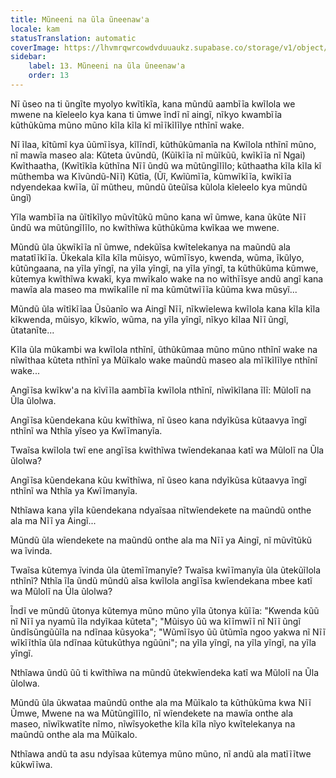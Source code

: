 ```yaml
---
title: Mũneeni na ũla ũneenaw'a
locale: kam
statusTranslation: automatic
coverImage: https://lhvmrqwrcowdvduuaukz.supabase.co/storage/v1/object/public/strapi-uploads/small_cover-tratado-de-psicologia-revolucionaria.webp-5e15e1cec4e0ebebcde5d7fc7565d8fd.webp
sidebar:
    label: 13. Mũneeni na ũla ũneenaw'a
    order: 13
---
```

Nĩ ũseo na ti ũngĩte myolyo kwĩtĩkĩa, kana mũndũ aambĩĩa kwĩlola we mwene na kĩeleelo kya kana ti ũmwe ĩndĩ nĩ aingĩ, nĩkyo kwambĩĩa kũthũkũma mũno mũno kĩla kĩla kĩ mĩĩkĩlĩlye nthĩnĩ wake.

Nĩ ĩlaa, kĩtũmĩ kya ũũmĩĩsya, kĩlĩndĩ, kũthũkũmanĩa na Kwĩlola nthĩnĩ mũno, nĩ mawĩa maseo ala: Kũteta ũvũndũ, (Kũĩkĩĩa nĩ mũĩkũũ, kwĩkĩĩa nĩ Ngai) Kwĩthaatha, (Kwĩtĩkĩa kũthĩna Nĩĩ ũndũ wa mũtũngĩlĩlo; kũthaatha kĩla kĩla kĩ mũthemba wa Kĩvũndũ-Nĩĩ) Kũtĩa, (Ũĩ, Kwĩũmĩĩa, kũmwĩkĩĩa, kwĩkĩĩa ndyendekaa kwĩĩa, ũĩ mũtheu, mũndũ ũteũĩsa kũlola kĩeleelo kya mũndũ ũngĩ)

Yĩla wambĩĩa na ũĩtĩkĩlyo mũvĩtũkũ mũno kana wĩ ũmwe, kana ũkũte Nĩĩ ũndũ wa mũtũngĩlĩlo, no kwĩthĩwa kũthũkũma kwĩkaa we mwene.

Mũndũ ũla ũkwĩkĩĩa nĩ ũmwe, ndekũĩsa kwĩtelekanya na maũndũ ala matatĩĩkĩĩa. Ũkekala kĩla kĩla mũisyo, wũmĩĩsyo, kwenda, wũma, ĩkũlyo, kũtũngaana, na yĩla yĩngĩ, na yĩla yĩngĩ, na yĩla yĩngĩ, ta kũthũkũma kũmwe, kũtemya kwĩthĩwa kwakĩ, kya mwĩkalo wake na no wĩthĩĩsye andũ angĩ kana mawĩa ala maseo ma mwĩkalĩle nĩ ma kũmũtwĩĩĩa kũũma kwa mũsyĩ...

Mũndũ ũla wĩtĩkĩĩaa Ũsũanĩo wa Aingĩ Nĩĩ, nĩkwĩelewa kwĩlola kana kĩla kĩla kĩkwenda, mũisyo, kĩkwĩo, wũma, na yĩla yĩngĩ, nĩkyo kĩlaa Nĩĩ ũngĩ, ũtatanĩte...

Kĩla ũla mũkambi wa kwĩlola nthĩnĩ, ũthũkũmaa mũno mũno nthĩnĩ wake na nĩwĩthaa kũteta nthĩnĩ ya Mũĩkalo wake maũndũ maseo ala mĩĩkĩlĩlye nthĩnĩ wake...

Angĩĩsa kwĩkw'a na kĩvĩĩla aambĩĩa kwĩlola nthĩnĩ, nĩwĩkĩlana ĩlĩ: Mũlolĩ na Ũla ũlolwa.

Angĩĩsa kũendekana kũu kwĩthĩwa, nĩ ũseo kana ndyĩkũsa kũtaavya ĩngĩ nthĩnĩ wa Nthĩa yĩseo ya Kwĩĩmanyĩa.

Twaĩsa kwĩlola twĩ ene angĩĩsa kwĩthĩwa twĩendekanaa katĩ wa Mũlolĩ na Ũla ũlolwa?

Angĩĩsa kũendekana kũu kwĩthĩwa, nĩ ũseo kana ndyĩkũsa kũtaavya ĩngĩ nthĩnĩ wa Nthĩa ya Kwĩĩmanyĩa.

Nthĩawa kana yĩla kũendekana ndyaĩsaa nĩtwĩendekete na maũndũ onthe ala ma Nĩĩ ya Aingĩ...

Mũndũ ũla wĩendekete na maũndũ onthe ala ma Nĩĩ ya Aingĩ, nĩ mũvĩtũkũ wa ĩvinda.

Twaĩsa kũtemya ĩvinda ũla ũtemĩĩmanyĩe? Twaĩsa kwĩĩmanyĩa ũla ũtekũĩlola nthĩnĩ? Nthĩa ĩla ũndũ mũndũ aĩsa kwĩlola angĩĩsa kwĩendekana mbee katĩ wa Mũlolĩ na Ũla ũlolwa?

Ĩndĩ ve mũndũ ũtonya kũtemya mũno mũno yĩla ũtonya kũĩĩa: "Kwenda kũũ nĩ Nĩĩ ya nyamũ ĩla ndyĩkaa kũteta"; "Mũisyo ũũ wa kĩĩmwĩĩ nĩ Nĩĩ ũngĩ ũndĩsũngũũĩla na ndĩnaa kũsyoka"; "Wũmĩĩsyo ũũ ũtũmĩa ngoo yakwa nĩ Nĩĩ wĩkĩĩthĩa ũla ndĩnaa kũtukũthya ngũũni"; na yĩla yĩngĩ, na yĩla yĩngĩ, na yĩla yĩngĩ.

Nthĩawa ũndũ ũũ ti kwĩthĩwa na mũndũ ũtekwĩendeka katĩ wa Mũlolĩ na Ũla ũlolwa.

Mũndũ ũla ũkwataa maũndũ onthe ala ma Mũĩkalo ta kũthũkũma kwa Nĩĩ Ũmwe, Mwene na wa Mũtũngĩlĩlo, nĩ wĩendekete na mawĩa onthe ala maseo, nĩwĩkwatĩte nĩmo, nĩwĩsyokethe kĩla kĩla nĩyo kwĩtelekanya na maũndũ onthe ala ma Mũĩkalo.

Nthĩawa andũ ta asu ndyĩsaa kũtemya mũno mũno, nĩ andũ ala matĩĩĩtwe kũkwĩĩwa.

